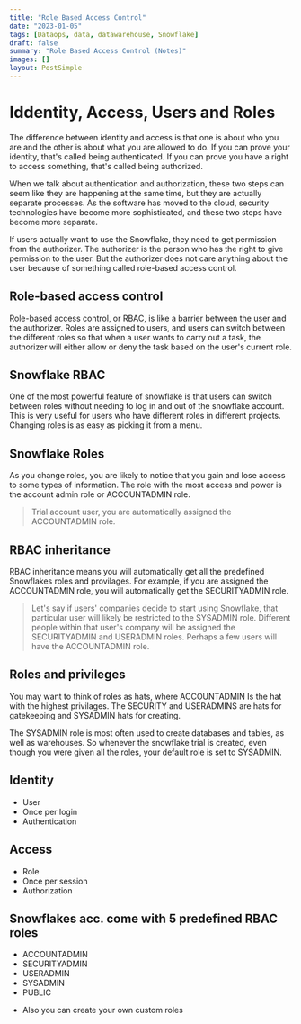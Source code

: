 ```yaml
---
title: "Role Based Access Control"
date: "2023-01-05"
tags: [Dataops, data, datawarehouse, Snowflake]
draft: false
summary: "Role Based Access Control (Notes)"
images: []
layout: PostSimple
---
```


# Iddentity, Access, Users and Roles

The difference between identity and access is that one is about who you are and the other is about what you are allowed to do. If you can prove your identity, that's called being authenticated. If you can prove you have a right to access something, that's called being authorized.

When we talk about authentication and authorization, these two steps can seem like they are happening at the same time, but they are actually separate processes. As the software has moved to the cloud, security technologies have become more sophisticated, and these two steps have become more separate.

If users actually want to use the Snowflake, they need to get permission from the authorizer. The authorizer is the person who has the right to give permission to the user. But the authorizer does not care anything about the user because of something called role-based access control.

## Role-based access control

Role-based access control, or RBAC, is like a barrier between the user and the authorizer. Roles are assigned to users, and users can switch between the different roles so that when a user wants to carry out a task, the authorizer will either allow or deny the task based on the user's current role.

## Snowflake RBAC

One of the most powerful feature of snowflake is that users can switch between roles without needing to log in and out of the snowflake account. This is very useful for users who have different roles in different projects. Changing roles is as easy as picking it from a menu.

## Snowflake Roles

As you change roles, you are likely to notice that you gain and lose access to some types of information. The role with the most access and power is the account admin role or ACCOUNTADMIN role.

> Trial account user, you are automatically assigned the ACCOUNTADMIN role.

## RBAC inheritance

RBAC inheritance means you will automatically get all the predefined Snowflakes roles and provilages. For example, if you are assigned the ACCOUNTADMIN role, you will automatically get the SECURITYADMIN role.

> Let's say if users' companies decide to start using Snowflake, that particular user will likely be restricted to the SYSADMIN role. Different people within that user's company will be assigned the SECURITYADMIN and USERADMIN roles. Perhaps a few users will have the ACCOUNTADMIN role.

## Roles and privileges

You may want to think of roles as hats, where ACCOUNTADMIN Is the hat with the highest privilages. The SECURITY and USERADMINS are hats for gatekeeping and SYSADMIN hats for creating.

The SYSADMIN role is most often used to create databases and tables, as well as warehouses. So whenever the snowflake trial is created, even though you were given all the roles, your default role is set to SYSADMIN.

## Identity

- User
- Once per login
- Authentication

## Access

- Role
- Once per session
- Authorization

## Snowflakes acc. come with 5 predefined RBAC roles

- ACCOUNTADMIN
- SECURITYADMIN
- USERADMIN
- SYSADMIN
- PUBLIC

* Also you can create your own custom roles
